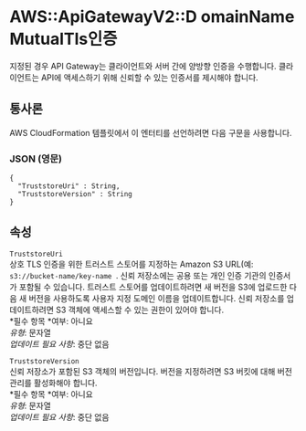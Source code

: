 # AWS::ApiGatewayV2::D omainName MutualTls인증

지정된 경우 API Gateway는 클라이언트와 서버 간에 양방향 인증을 수행합니다. 클라이언트는 API에 액세스하기 위해 신뢰할 수 있는 인증서를 제시해야 합니다.

## 통사론

AWS CloudFormation 템플릿에서 이 엔터티를 선언하려면 다음 구문을 사용합니다.

### JSON (영문)

```
{
  "TruststoreUri" : String,
  "TruststoreVersion" : String
}
```

## 속성

`TruststoreUri`  
상호 TLS 인증을 위한 트러스트 스토어를 지정하는 Amazon S3 URL(예: `s3://bucket-name/key-name `. 신뢰 저장소에는 공용 또는 개인 인증 기관의 인증서가 포함될 수 있습니다. 트러스트 스토어를 업데이트하려면 새 버전을 S3에 업로드한 다음 새 버전을 사용하도록 사용자 지정 도메인 이름을 업데이트합니다. 신뢰 저장소를 업데이트하려면 S3 객체에 액세스할 수 있는 권한이 있어야 합니다.  
*필수 항목 *여부: 아니요  
_유형_: 문자열  
_업데이트 필요 사항_: 중단 없음

`TruststoreVersion`  
신뢰 저장소가 포함된 S3 객체의 버전입니다. 버전을 지정하려면 S3 버킷에 대해 버전 관리를 활성화해야 합니다.  
*필수 항목 *여부: 아니요  
_유형_: 문자열  
_업데이트 필요 사항_: 중단 없음
